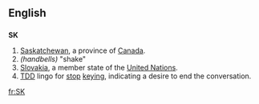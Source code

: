 {{also|sk|Sk|-sk|.sk}}
==English==

==={{abbreviation}}===
'''SK'''

# [[Saskatchewan]], a province of [[Canada]].
# ''(handbells)'' "shake"
# [[Slovakia]], a member state of the [[United Nations]].
# [[TDD]] lingo for [[stop]] [[keying]], indicating a desire to end the conversation.


[[fr:SK]]